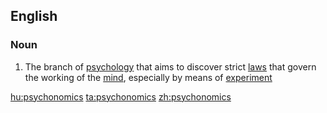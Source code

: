 ==English==

===Noun===
{{wikipedia}}
{{en-noun|-}}

# {{context|psychology|lang=en}} The branch of [[psychology]] that aims to discover strict [[law]]s that govern the working of the [[mind]], especially by means of [[experiment]]

[[hu:psychonomics]]
[[ta:psychonomics]]
[[zh:psychonomics]]